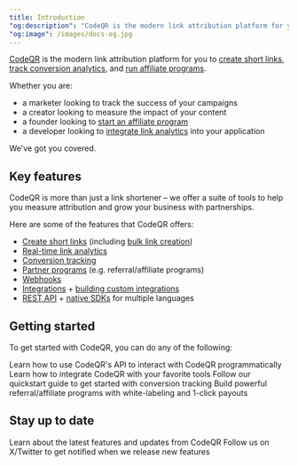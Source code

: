 ```yaml
---
title: Introduction
"og:description": "CodeQR is the modern link attribution platform for you to create short links, track conversion analytics, and run affiliate programs."
"og:image": /images/docs-og.jpg
---
```


[CodeQR](https://codeqr.io) is the modern link attribution platform for you to [create short links](/concepts/links/introduction), [track conversion analytics](/conversions/quickstart), and [run affiliate programs](/partners/quickstart).

Whether you are:

- a marketer looking to track the success of your campaigns
- a creator looking to measure the impact of your content
- a founder looking to [start an affiliate program](/partners/quickstart)
- a developer looking to [integrate link analytics](concepts/analytics/introduction) into your application

We've got you covered.

## Key features

CodeQR is more than just a link shortener – we offer a suite of tools to help you measure attribution and grow your business with partnerships.

Here are some of the features that CodeQR offers:

- [Create short links](/concepts/links/introduction) (including [bulk link creation](/concepts/links/bulk-operations))
- [Real-time link analytics](/concepts/analytics/introduction)
- [Conversion tracking](/conversions/quickstart)
- [Partner programs](/partners/quickstart) (e.g. referral/affiliate programs)
- [Webhooks](/concepts/webhooks/introduction)
- [Integrations](https://codeqr.io/integrations) + [building custom integrations](/integrations/quickstart)
- [REST API](/api-reference/introduction) + [native SDKs](/sdks/overview) for multiple languages

## Getting started

To get started with CodeQR, you can do any of the following:

<CardGroup cols={2}>
  <Card title="Try our API" icon="code" href="/api-reference/introduction">
    Learn how to use CodeQR's API to interact with CodeQR programmatically
  </Card>
  <Card title="Integrate with CodeQR" icon="circle-nodes" href="/integrations">
    Learn how to integrate CodeQR with your favorite tools
  </Card>
  <Card
    title="Conversion tracking"
    icon="arrow-progress"
    href="/conversions/quickstart"
  >
    Follow our quickstart guide to get started with conversion tracking
  </Card>
  <Card title="CodeQR Partners" icon="arrow-progress" href="/partners/quickstart">
    Build powerful referral/affiliate programs with white-labeling and 1-click
    payouts
  </Card>
</CardGroup>

## Stay up to date

<CardGroup cols={2}>
  <Card title="Read our blog" icon="newspaper" href="https://codeqr.io/blog">
    Learn about the latest features and updates from CodeQR
  </Card>
  <Card
    title="Follow us on X/Twitter"
    icon="twitter"
    href="https://x.com/codeqr_io"
  >
    Follow us on X/Twitter to get notified when we release new features
  </Card>
</CardGroup>

